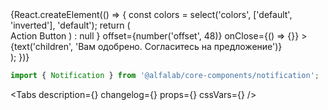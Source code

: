 

<Meta title='Components/Notification' component={Notification} id='Notification' />

<!-- Canvas -->

<Story name='Notification'>
    {React.createElement(() => {
        const colors = select('colors', ['default', 'inverted'], 'default');
        return (
            <div
                style={{
                    backgroundColor:
                        colors === 'inverted'
                            ? 'var(--color-light-bg-primary-inverted)'
                            : 'transparent',
                    padding: '10px',
                    position: 'absolute',
                    top: 0,
                    left: 0,
                    right: 0,
                    bottom: 0,
                }}
            >
                <Notification
                    colors={colors}
                    visible={boolean('visible', false)}
                    badge={select(
                        'badge',
                        ['negative', 'positive', 'attention', undefined],
                        'positive',
                    )}
                    title={text('title', 'Поздравляем, полный успех')}
                    hasCloser={boolean('hasCloser', true)}
                    actionButton={
                        boolean('renderActionButton', false) ? (
                            <Button view='link' size='s' colors='inverted'>
                                Action Button
                            </Button>
                        ) : null
                    }
                    offset={number('offset', 48)}
                    onClose={() => {}}
                >
                    {text('children', 'Вам одобрено. Согласитесь на предложение')}
                </Notification>
            </div>
        );
    })}
</Story>

<!-- Docs -->

<ComponentHeader
    name='Notification'
    version={version}
    package='@alfalab/core-components/notification'
    design='https://www.figma.com/file/cdNnkh2QdxuvYLrBm4cubM/Web-%3A%3A-Core-Default-Components?node-id=10057%3A52052'
/>

```jsx
import { Notification } from '@alfalab/core-components/notification';
```

<Tabs
    description={<Description />}
    changelog={<Changelog />}
    props={<ArgsTable of={NotificationTS} />}
    cssVars={<CssVars css={styles} />}
/>
